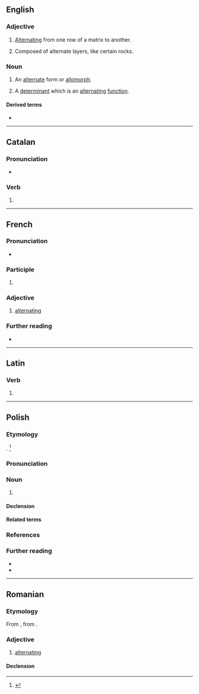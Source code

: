 ==English==

===Adjective===
{{en-adj|-}}

# [[alternate|Alternating]] from one row of a matrix to another.
# {{lb|en|geology}} Composed of alternate layers, like certain rocks.

===Noun===
{{en-noun}}

# {{lb|en|linguistics}} An [[alternate]] form or [[allomorph]].
# {{lb|en|mathematics}} A [[determinant]] which is an [[alternating]] [[function]].

====Derived terms====
* {{l|en|alternant matrix}}

----

==Catalan==

===Pronunciation===
* {{ca-IPA}}

===Verb===
{{head|ca|present participle}}

# {{ca-verb form of|t=pres|m=ptc|alternar}}

----

==French==

===Pronunciation===
* {{audio|fr|LL-Q150 (fra)-WikiLucas00-alternant.wav|Audio}}

===Participle===
{{head|fr|present participle}}

# {{present participle of|fr|alterner}}

===Adjective===
{{fr-adj}}

# [[alternating]]

===Further reading===
* {{R:TLFi}}

----

==Latin==

===Verb===
{{la-verb-form|alternant}}

# {{inflection of|la|alternō||3|p|pres|actv|indc}}

----

==Polish==

===Etymology===
{{bor+|pl|la|alternāns}}. {{etydate|1910}}<ref>{{R:pl:NFJP}}</ref>

===Pronunciation===
{{pl-p|a1=LL-Q809 (pol)-Tashi-alternant.wav|a2=LL-Q809 (pol)-ThineCupOverfloweth-alternant.wav|ac1=Audio 1|ac2=Audio 2}}

===Noun===
{{pl-noun|m-in}}

# {{lb|pl|phonology}} {{l|en|alternant}} {{gl|various realizations of alteration}}

====Declension====
{{pl-decl-noun-m-in}}

====Related terms====
{{col3|pl|title=noun|alternacja}}
{{col3|pl|title=adjective|alternacyjny}}
{{col3|pl|title=verb|alternować}}

===References===
<references/>

===Further reading===
* {{R:pl:WSJP}}
* {{R:pl:PWN}}

----

==Romanian==

===Etymology===
From {{bor|ro|fr|alternant}}, from {{der|ro|la|alternare}}.

===Adjective===
{{ro-adj}}

# [[alternating]]

====Declension====
{{ro-decl-adj}}